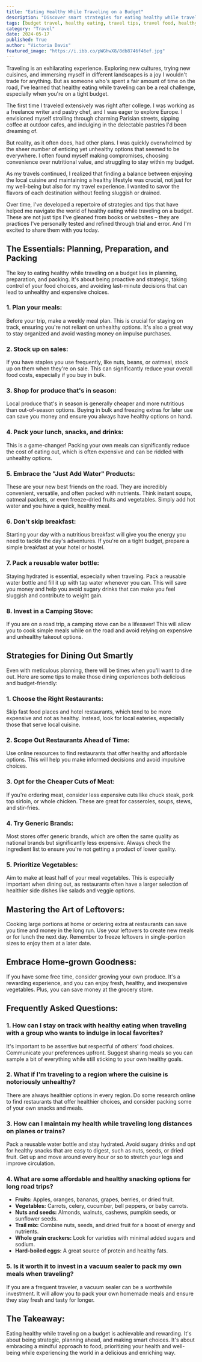 ```yaml
---
title: "Eating Healthy While Traveling on a Budget"
description: "Discover smart strategies for eating healthy while traveling on a budget. Learn how to plan your meals, pack your snacks, and make smart dining choices to enjoy local cuisines without breaking the bank or compromising on your health."
tags: [budget travel, healthy eating, travel tips, travel food, healthy snacks, meal planning, travel on a budget, healthy travel, travel hacks, nutrition, eating healthy]
category: "Travel"
date: 2024-05-17
published: True
author: "Victoria Davis"
featured_image: "https://i.ibb.co/pWGhwX8/8db8746f46ef.jpg"
---
```



Traveling is an exhilarating experience.  Exploring new cultures, trying new cuisines, and immersing myself in different landscapes is a joy I wouldn't trade for anything.  But as someone who's spent a fair amount of time on the road, I've learned that healthy eating while traveling can be a real challenge, especially when you're on a tight budget.

The first time I traveled extensively was right after college. I was working as a freelance writer and pastry chef, and I was eager to explore Europe.  I envisioned myself strolling through charming Parisian streets, sipping coffee at outdoor cafes, and indulging in the delectable pastries I'd been dreaming of.  

But reality, as it often does, had other plans.  I was quickly overwhelmed by the sheer number of enticing yet unhealthy options that seemed to be everywhere.  I often found myself making compromises, choosing convenience over nutritional value, and struggling to stay within my budget.  

As my travels continued, I realized that finding a balance between enjoying the local cuisine and maintaining a healthy lifestyle was crucial, not just for my well-being but also for my travel experience.  I wanted to savor the flavors of each destination without feeling sluggish or drained.

Over time, I've developed a repertoire of strategies and tips that have helped me navigate the world of healthy eating while traveling on a budget.  These are not just tips I've gleaned from books or websites – they are practices I've personally tested and refined through trial and error.  And I'm excited to share them with you today.

## The Essentials: Planning, Preparation, and Packing

The key to eating healthy while traveling on a budget lies in planning, preparation, and packing.  It's about being proactive and strategic, taking control of your food choices, and avoiding last-minute decisions that can lead to unhealthy and expensive choices.

### 1. Plan your meals:

Before your trip, make a weekly meal plan.  This is crucial for staying on track, ensuring you're not reliant on unhealthy options.  It's also a great way to stay organized and avoid wasting money on impulse purchases.

### 2.  Stock up on sales:

If you have staples you use frequently, like nuts, beans, or oatmeal, stock up on them when they're on sale. This can significantly reduce your overall food costs, especially if you buy in bulk.

### 3. Shop for produce that's in season:

Local produce that's in season is generally cheaper and more nutritious than out-of-season options.  Buying in bulk and freezing extras for later use can save you money and ensure you always have healthy options on hand.

### 4.  Pack your lunch, snacks, and drinks:

This is a game-changer!  Packing your own meals can significantly reduce the cost of eating out, which is often expensive and can be riddled with unhealthy options.

### 5.  Embrace the "Just Add Water" Products:

These are your new best friends on the road.  They are incredibly convenient, versatile, and often packed with nutrients. Think instant soups, oatmeal packets, or even freeze-dried fruits and vegetables.  Simply add hot water and you have a quick, healthy meal.

### 6.  Don't skip breakfast:

Starting your day with a nutritious breakfast will give you the energy you need to tackle the day's adventures.  If you're on a tight budget, prepare a simple breakfast at your hotel or hostel.

### 7.  Pack a reusable water bottle:

Staying hydrated is essential, especially when traveling.  Pack a reusable water bottle and fill it up with tap water whenever you can.  This will save you money and help you avoid sugary drinks that can make you feel sluggish and contribute to weight gain.

### 8.  Invest in a Camping Stove:

If you are on a road trip, a camping stove can be a lifesaver!  This will allow you to cook simple meals while on the road and avoid relying on expensive and unhealthy takeout options.

## Strategies for Dining Out Smartly

Even with meticulous planning, there will be times when you'll want to dine out.  Here are some tips to make those dining experiences both delicious and budget-friendly:

### 1.  Choose the Right Restaurants:

Skip fast food places and hotel restaurants, which tend to be more expensive and not as healthy.  Instead, look for local eateries, especially those that serve local cuisine.

### 2.  Scope Out Restaurants Ahead of Time:

Use online resources to find restaurants that offer healthy and affordable options.  This will help you make informed decisions and avoid impulsive choices.

### 3.  Opt for the Cheaper Cuts of Meat:

If you're ordering meat, consider less expensive cuts like chuck steak, pork top sirloin, or whole chicken. These are great for casseroles, soups, stews, and stir-fries.

### 4.  Try Generic Brands:

Most stores offer generic brands, which are often the same quality as national brands but significantly less expensive.  Always check the ingredient list to ensure you're not getting a product of lower quality.

### 5.  Prioritize Vegetables:

Aim to make at least half of your meal vegetables.  This is especially important when dining out, as restaurants often have a larger selection of healthier side dishes like salads and veggie options.

## Mastering the Art of Leftovers:

Cooking large portions at home or ordering extra at restaurants can save you time and money in the long run.  Use your leftovers to create new meals or for lunch the next day.  Remember to freeze leftovers in single-portion sizes to enjoy them at a later date.

## Embrace Home-grown Goodness:

If you have some free time, consider growing your own produce.  It's a rewarding experience, and you can enjoy fresh, healthy, and inexpensive vegetables.  Plus, you can save money at the grocery store.

## Frequently Asked Questions:

### 1.  How can I stay on track with healthy eating when traveling with a group who wants to indulge in local favorites?

It's important to be assertive but respectful of others' food choices.  Communicate your preferences upfront. Suggest sharing meals so you can sample a bit of everything while still sticking to your own healthy goals.

### 2.  What if I'm traveling to a region where the cuisine is notoriously unhealthy?

There are always healthier options in every region.  Do some research online to find restaurants that offer healthier choices, and consider packing some of your own snacks and meals.

### 3.  How can I maintain my health while traveling long distances on planes or trains?

Pack a reusable water bottle and stay hydrated.  Avoid sugary drinks and opt for healthy snacks that are easy to digest, such as nuts, seeds, or dried fruit.  Get up and move around every hour or so to stretch your legs and improve circulation.

### 4. What are some affordable and healthy snacking options for long road trips?

* **Fruits:** Apples, oranges, bananas, grapes, berries, or dried fruit.
* **Vegetables:** Carrots, celery, cucumber, bell peppers, or baby carrots.
* **Nuts and seeds:** Almonds, walnuts, cashews, pumpkin seeds, or sunflower seeds.
* **Trail mix:** Combine nuts, seeds, and dried fruit for a boost of energy and nutrients.
* **Whole grain crackers:** Look for varieties with minimal added sugars and sodium.
* **Hard-boiled eggs:**  A great source of protein and healthy fats.

### 5.  Is it worth it to invest in a vacuum sealer to pack my own meals when traveling?

If you are a frequent traveler, a vacuum sealer can be a worthwhile investment.  It will allow you to pack your own homemade meals and ensure they stay fresh and tasty for longer.

## The Takeaway:

Eating healthy while traveling on a budget is achievable and rewarding. It's about being strategic, planning ahead, and making smart choices.  It's about embracing a mindful approach to food, prioritizing your health and well-being while experiencing the world in a delicious and enriching way.
